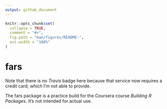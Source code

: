 ```yaml
---
output: github_document
---
```


<!-- README.md is generated from README.Rmd. Please edit that file -->

```r
knitr::opts_chunk$set(
  collapse = TRUE,
  comment = "#>",
  fig.path = "man/figures/README-",
  out.width = "100%"
)
```

# fars

<!-- badges: start -->
Note that there is no _Travis_ badge here because that service now requires a credit card, which I'm not able to provide. 
<!-- badges: end -->

The fars package is a practice build for the Coursera course _Building R Packages_. It's not intended for actual use. 

